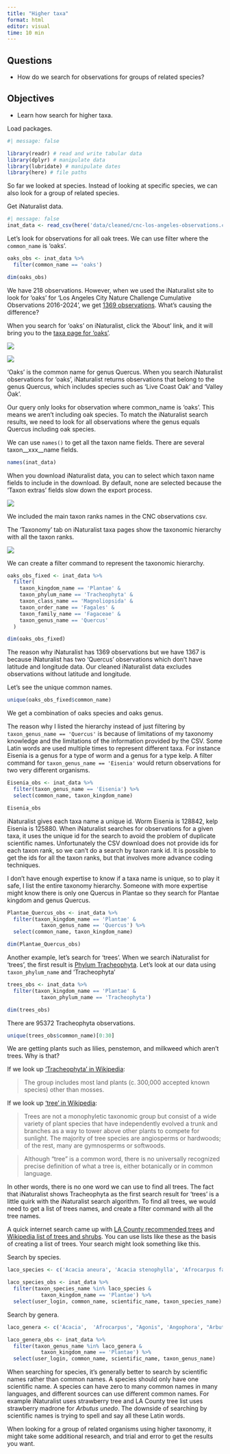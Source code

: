 ```yaml
---
title: "Higher taxa"
format: html
editor: visual
time: 10 min
---
```


::: summary
## Questions

-   How do we search for observations for groups of related species?

## Objectives

-   Learn how search for higher taxa.
:::

Load packages.

```r
#| message: false

library(readr) # read and write tabular data
library(dplyr) # manipulate data
library(lubridate) # manipulate dates
library(here) # file paths
```

So far we looked at species. Instead of looking at specific species, we can also look for a group of related species.

Get iNaturalist data.

```r
#| message: false
inat_data <- read_csv(here('data/cleaned/cnc-los-angeles-observations.csv'))
```

Let's look for observations for all oak trees. We can use filter where the `common_name` is 'oaks'.

```r
oaks_obs <- inat_data %>%
  filter(common_name == 'oaks') 

dim(oaks_obs)
```

We have 218 observations. However, when we used the iNaturalist site to look for 'oaks' for 'Los Angeles City Nature Challenge Cumulative Observations 2016-2024', we get [1369 observations](https://www.inaturalist.org/observations?project_id=los-angeles-city-nature-challenge-cumulative-observations-2016-2024&subview=map&taxon_id=47851&verifiable=any). What's causing the difference?

When you search for 'oaks' on iNaturalist, click the 'About' link, and it will bring you to the [taxa page for 'oaks'](https://www.inaturalist.org/taxa/47851-Quercus).

![](images/search_oaks.png){fig-alt="search autocomplete when searching for oaks on iNaturalist"}

![](images/oaks_taxa.png){fig-alt="oaks taxa page on iNaturlaist"}

'Oaks' is the common name for genus Quercus. When you search iNaturalist observations for 'oaks', iNaturalist returns observations that belong to the genus Quercus, which includes species such as 'Live Coast Oak' and 'Valley Oak'.

Our query only looks for observation where common_name is 'oaks'. This means we aren't including oak species. To match the iNaturalist search results, we need to look for all observations where the genus equals Quercus including oak species.

We can use `names()` to get all the taxon name fields. There are several taxon\_\_xxx\_\_name fields.

```r
names(inat_data)
```

::: callout-note
When you download iNaturalist data, you can to select which taxon name fields to include in the download. By default, none are selected because the 'Taxon extras' fields slow down the export process.

![](images/taxon_extra_export.png){fig-alt="Taxon Extra fields on iNaturalist export page"}

We included the main taxon ranks names in the CNC observations csv.
:::

The 'Taxonomy' tab on iNaturalist taxa pages show the taxonomic hierarchy with all the taxon ranks.

![](images/oaks_taxonomy.png)

We can create a filter command to represent the taxonomic hierarchy.

```r
oaks_obs_fixed <- inat_data %>%
  filter(
    taxon_kingdom_name == 'Plantae' &
    taxon_phylum_name == 'Tracheophyta' &
    taxon_class_name == 'Magnoliopsida' &
    taxon_order_name == 'Fagales' &
    taxon_family_name == 'Fagaceae' &
    taxon_genus_name == 'Quercus'
  )

dim(oaks_obs_fixed)
```

The reason why iNaturalist has 1369 observations but we have 1367 is because iNaturalist has two 'Quercus' observations which don't have latitude and longitude data. Our cleaned iNaturalist data excludes observations without latitude and longitude.

Let's see the unique common names.

```r
unique(oaks_obs_fixed$common_name)
```

We get a combination of oaks species and oaks genus.

The reason why I listed the hierarchy instead of just filtering by `taxon_genus_name == 'Quercus'` is because of limitations of my taxonomy knowledge and the limitations of the information provided by the CSV. Some Latin words are used multiple times to represent different taxa. For instance Eisenia is a genus for a type of worm and a genus for a type kelp. A filter command for `taxon_genus_name == 'Eisenia'` would return observations for two very different organisms.

```r
Eisenia_obs <- inat_data %>%
  filter(taxon_genus_name == 'Eisenia') %>%
  select(common_name, taxon_kingdom_name)

Eisenia_obs
```

::: callout-note
iNaturalist gives each taxa name a unique id. Worm Eisenia is 128842, kelp Eisenia is 125880. When iNaturalist searches for observations for a given taxa, it uses the unique id for the search to avoid the problem of duplicate scientific names. Unfortunately the CSV download does not provide ids for each taxon rank, so we can't do a search by taxon rank id. It is possible to get the ids for all the taxon ranks, but that involves more advance coding techniques.
:::

I don't have enough expertise to know if a taxa name is unique, so to play it safe, I list the entire taxonomy hierarchy. Someone with more expertise might know there is only one Quercus in Plantae so they search for Plantae kingdom and genus Quercus.

```r
Plantae_Quercus_obs <- inat_data %>%
  filter(taxon_kingdom_name == 'Plantae' &
           taxon_genus_name == 'Quercus') %>%
  select(common_name, taxon_kingdom_name)

dim(Plantae_Quercus_obs)
```

Another example, let's search for 'trees'. When we search iNaturalist for 'trees', the first result is [Phylum Tracheophyta](https://www.inaturalist.org/taxa/211194-Tracheophyta). Let's look at our data using `taxon_phylum_name` and 'Tracheophyta'

```r
trees_obs <- inat_data %>%
  filter(taxon_kingdom_name == 'Plantae' &
           taxon_phylum_name == 'Tracheophyta')

dim(trees_obs)
```

There are 95372 Tracheophyta observations.

```r
unique(trees_obs$common_name)[0:30]
```

We are getting plants such as lilies, penstemon, and milkweed which aren't trees. Why is that?

If we look up ['Tracheophyta' in Wikipedia](https://en.wikipedia.org/wiki/Vascular_plant):

> The group includes most land plants (c. 300,000 accepted known species) other than mosses.

If we look up ['tree' in Wikipedia](https://en.wikipedia.org/wiki/Tree):

> Trees are not a monophyletic taxonomic group but consist of a wide variety of plant species that have independently evolved a trunk and branches as a way to tower above other plants to compete for sunlight. The majority of tree species are angiosperms or hardwoods; of the rest, many are gymnosperms or softwoods.

> Although "tree" is a common word, there is no universally recognized precise definition of what a tree is, either botanically or in common language.

In other words, there is no one word we can use to find all trees. The fact that iNaturalist shows Tracheophyta as the first search result for 'trees' is a little quirk with the iNaturalist search algorithm. To find all trees, we would need to get a list of trees names, and create a filter command with all the tree names.

A quick internet search came up with [LA County recommended trees](https://lacountycfmp.org/resources/) and [Wikipedia list of trees and shrubs](https://en.wikipedia.org/wiki/List_of_trees_and_shrubs_by_taxonomic_family). You can use lists like these as the basis of creating a list of trees. Your search might look something like this.

Search by species.

```r
laco_species <- c('Acacia aneura', 'Acacia stenophylla', 'Afrocarpus falcatus', "Agonis flexuosa", 'Angophora costata', "Arbutus 'marina'", 'Arbutus unedo'  )

laco_species_obs <- inat_data %>%
  filter(taxon_species_name %in% laco_species & 
           taxon_kingdom_name == 'Plantae') %>%
  select(user_login, common_name, scientific_name, taxon_species_name)
```

Search by genera.

```r
laco_genera <- c('Acacia',  'Afrocarpus', "Agonis", 'Angophora', "Arbutus" )

laco_genera_obs <- inat_data %>%
  filter(taxon_genus_name %in% laco_genera & 
           taxon_kingdom_name == 'Plantae') %>%
  select(user_login, common_name, scientific_name, taxon_genus_name)
```

When searching for species, it's generally better to search by scientific names rather than common names. A species should only have one scientific name. A species can have zero to many common names in many languages, and different sources can use different common names. For example iNaturalist uses strawberry tree and LA County tree list uses strawberry madrone for *Arbutus unedo*. The downside of searching by scientific names is trying to spell and say all these Latin words.

When looking for a group of related organisms using higher taxonomy, it might take some additional research, and trial and error to get the results you want.
